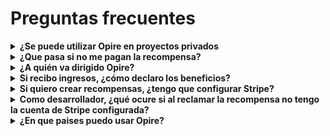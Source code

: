 # Preguntas frecuentes

<details>
    <summary><strong>¿Se puede utilizar Opire en proyectos privados</strong></summary>
    <div style={{ marginTop: '10px' }}>
        Sí, nuestros comandos pueden usarse dentro de proyectos privados, pero hay un detalle a tener en cuenta.
        
        Las recompensas creadas aparecerán en la plataforma de Opire, pero los desarrolladores que no tengan acceso al proyecto no podrán intentar resolver las issues ni reclamar las recompensas.
        
        Si gente externa al proyecto quiere colaborar, tendrán que comunicarse directamente con el administrador del proyecto para pedir acceso.
    </div>
</details>

<details>
    <summary><strong>¿Que pasa si no me pagan la recompensa?</strong></summary>
    <div style={{ marginTop: '10px' }}>
        Si estás en esa situación, sentimos lo ocurrido 💔
        
        Primero, intenta comunicarte con el creador de la recompensa. Quizá no se ha dado cuenta de que ya puede pagarte, se le ha olvidado, aún no ha podido, etc. Confiamos en la comunidad y en su capacidad de resolver conflictos a través del diálogo.

        Opire es una herramienta pensada para la comunidad y esperamos que se use de la manera correcta. Entendemos que no siempre es así, y para casos en los que un usuario haya creado muchas recompensas que no pretende pagar, Opire dispone de algoritmos que detectan ese comportamiento e inhabilitan a dicho usuario para que no provoque un daño mayor a la comunidad. Estos usuarios no podrán seguir creando recompensas hasta que procesen el pago de las que tengan pendientes.
    </div>
</details>

<details>
    <summary><strong>¿A quién va dirigido Opire?</strong></summary>
    <div style={{ marginTop: '10px' }}>
        Son varios grupos los que pueden beneficiarse de Opire:

        - <strong>Desarrolladores:</strong> Posibilidad de recibir ingresos extra sin estar atados a horarios o absurdos procedimientos. Además, mejorarás tus habilidades al resolver problemas reales en diferentes lenguajes.
        - <strong>Empresas:</strong> Facilitamos la resolución de problemas en las dependencias de vuestros proyectos sin involucrar a vuestro equipo de desarrollo. Por tanto, podéis optimizar vuestros costes centrando los recursos en lo que aporta valor a la empresa.
        - <strong>Autores de código abierto:</strong> Puedes apoyarte en Opire para hacer crecer tu comunidad y seguir manteniendo vivo tu proyecto con aportes de otros desarrolladores. Además, si son otros quienes crean recompensas para tu proyecto, recibirás un **ingreso extra** para agradecerte tu impacto en el mundo open source.    
        - <strong>Amantes del open source:</strong> Al contrario que las plataformas de donación, las recompensas en Opire van asociadas a un problema real del proyecto, lo que impacta directamente en el aumento de la calidad del código. No serás un donante anónimo, sino que podrás participar en la mejora del proyecto y ayudar a que crezca. 
    </div>
</details>

<details>
    <summary><strong>Si recibo ingresos, ¿cómo declaro los beneficios?</strong></summary>
    <div style={{ marginTop: '10px' }}>
        Al poder recibir ingresos desde cualquier parte del mundo, no podemos dar una solución que se ajuste a las condiciones de cada uno de los países (está fuera de nuestro alcance). 
        
        La persona que reciba los ingresos será la responsable de cumplir con la legislación de su país, declarándolos como corresponda en cada caso. Podrás obtener un listado de tus ingresos directamente desde tu cuenta de Stripe. 
    </div>
</details>

<details>
    <summary><strong>Si quiero crear recompensas, ¿tengo que configurar Stripe?</strong></summary>
    <div style={{ marginTop: '10px' }}>
        No.
        
        Sólo necesitaras introducir un método de pago a la hora de pagar las recompenpensas que previamente hayas creado.
    </div>
</details>

<details>
    <summary><strong>Como desarrollador, ¿qué ocure si al reclamar la recompensa no tengo la cuenta de Stripe configurada?</strong></summary>
    <div style={{ marginTop: '10px' }}>
        Si alguien ha intentado pagarte pero no tenías configurada la cuenta de Stripe, no se podrá realizar el pago y te notificaremos para que configures tu cuenta. Una vez que la hayas configurado, ponte en contancto con el creador de la recompensa para que retome el proceso de pago. 
    </div>
</details>

<details>
    <summary><strong>¿En que paises puedo usar Opire?</strong></summary>
    <div style={{ marginTop: '10px' }}>
        Opìre no prohíbe su uso a ningún país de forma explícita. Sin embargo, al usar un proveedor de pagos como Stripe, el usuario está sujeto a las condiciones que Stripe imponga.

        Antes de crear una recompensa, [asegúrate de que tu país esté soportado en Stripe](https://stripe.com/es/global).
    </div>
</details>